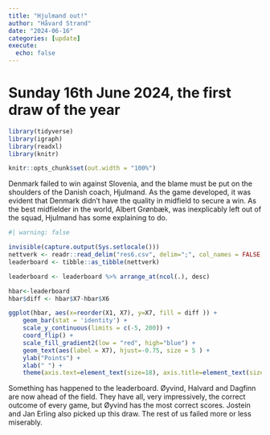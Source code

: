 ```yaml
---
title: "Hjulmand out!"
author: "Håvard Strand"
date: "2024-06-16"
categories: [update]
execute:
  echo: false
---
```


# Sunday 16th June 2024, the first draw of the year

```r

library(tidyverse)
library(igraph)
library(readxl)
library(knitr)

knitr::opts_chunk$set(out.width = "100%")

```

Denmark failed to win against Slovenia, and the blame must be put on the shoulders of the Danish coach, Hjulmand. As the game developed, it was evident that Denmark didn't have the quality in midfield to secure a win. As the best midfielder in the world, Albert Grønbæk, was inexplicably left out of the squad, Hjulmand has some explaining to do.


```r
#| warning: false

invisible(capture.output(Sys.setlocale()))
nettverk <- readr::read_delim("res6.csv", delim=";", col_names = FALSE, locale = locale(encoding = "UTF-8"))
leaderboard <- tibble::as_tibble(nettverk)

leaderboard <- leaderboard %>% arrange_at(ncol(.), desc)

hbar<-leaderboard 
hbar$diff <- hbar$X7-hbar$X6

ggplot(hbar, aes(x=reorder(X1, X7), y=X7, fill = diff )) + 
    geom_bar(stat = 'identity') + 
    scale_y_continuous(limits = c(-5, 200)) +
    coord_flip() + 
    scale_fill_gradient2(low = "red", high="blue") +
    geom_text(aes(label = X7), hjust=-0.75, size = 5 ) + 
    ylab("Points") +
    xlab(" ") +
    theme(axis.text=element_text(size=18), axis.title=element_text(size=18,face="bold"))
```

Something has happened to the leaderboard. Øyvind, Halvard and Dagfinn are now ahead of the field. They have all, very impressively, the correct outcome of every game, but Øyvind has the most correct scores. Jostein and Jan Erling also picked up this draw. The rest of us failed more or less miserably. 

